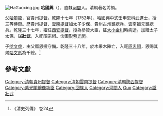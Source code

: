 [[File:HaGuoxing.jpg|thumb]]
'''哈國興'''（{{bd|？||1772年||Ha}}），直隸[[河間|河間]]人。清朝著名將領。

父[[哈攀龍|哈攀龍]]，官貴州提督。[[乾隆|乾隆]]十七年（1752年），哈國興中式壬申恩科武進士，授三等侍衛。歷貴州提督、[[雲南提督|雲南提督]]加太子少保、貴州古州鎮總兵、雲南臨元鎮總兵。乾隆三十七年，擢任[[西安提督|西安提督]]，授為參贊大臣，征[[大小金川|大小金川]]時病逝。加贈太子太保，諡'''壯武'''，入祀昭宗祠。命[[圖形紫光閣|圖形紫光閣]]。

子[[哈文虎|哈文虎]]，由父廕恩授守備。乾隆三十八年，於木果木陣亡，入祀[[昭忠祠|昭忠祠]]，恩賜其弟[[哈文彪|哈文彪]]為千總。<ref>《清史列傳》 卷24</ref>

==參考文獻==
{{reflist}}

{{乾隆十七年壬申恩科武殿試金榜}}
{{DEFAULTSORT:Ha哈}}
[[Category:清朝貴州提督|Category:清朝貴州提督]]
[[Category:清朝雲南提督|Category:清朝雲南提督]]
[[Category:清朝陝西提督|Category:清朝陝西提督]]
[[Category:紫光閣繪像功臣|Category:紫光閣繪像功臣]]
[[Category:回族人|Category:回族人]]
[[Category:河間人|Category:河間人]]
[[Category:哈姓|Guo]]
[[Category:諡壯武|Category:諡壯武]]